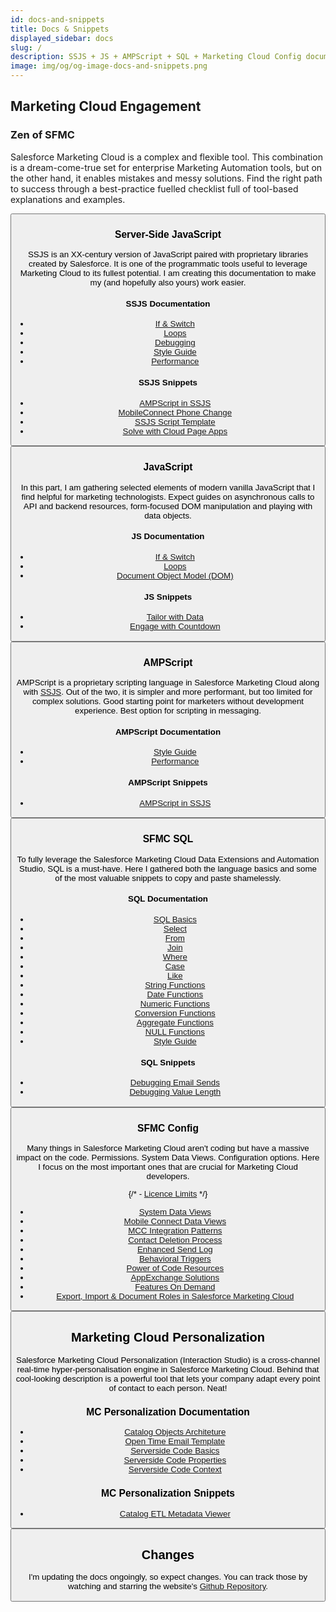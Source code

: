 ```yaml
---
id: docs-and-snippets
title: Docs & Snippets
displayed_sidebar: docs
slug: /
description: SSJS + JS + AMPScript + SQL + Marketing Cloud Config documentation and code snippets that I find useful for developing Salesforce Marketing Cloud.
image: img/og/og-image-docs-and-snippets.png
---
```



<LeadText content="SSJS + JS + AMPScript + SQL + Marketing Cloud Config documentation and code snippets that I find useful for developing Salesforce Marketing Cloud." />

## Marketing Cloud Engagement

### Zen of SFMC

Salesforce Marketing Cloud is a complex and flexible tool. This combination is a dream-come-true set for enterprise Marketing Automation tools, but on the other hand, it enables mistakes and messy solutions. Find the right path to success through a best-practice fuelled checklist full of tool-based explanations and examples.

<Button
    link='/docs/salesforce/marketing-cloud-engagement/zen-of-sfmc/'
    text='Read about Zen of SFMC'
/>

### Server-Side JavaScript

SSJS is an XX-century version of JavaScript paired with proprietary libraries created by Salesforce. It is one of the programmatic tools useful to leverage Marketing Cloud to its fullest potential. I am creating this documentation to make my (and hopefully also yours) work easier.

#### SSJS Documentation

- [If & Switch](/docs/salesforce/marketing-cloud-engagement/ssjs/ssjs-if-and-switch.mdx)
- [Loops](/docs/salesforce/marketing-cloud-engagement/ssjs/ssjs-loops.mdx)
- [Debugging](/docs/salesforce/marketing-cloud-engagement/ssjs/debugging-ssjs.mdx)
- [Style Guide](/docs/salesforce/marketing-cloud-engagement/ssjs/ssjs-style-guide.mdx)
- [Performance](/docs/salesforce/marketing-cloud-engagement/ssjs/ssjs-vs-ampscript-performance.mdx)

#### SSJS Snippets

- [AMPScript in SSJS](/docs/salesforce/marketing-cloud-engagement/ssjs/snippets/ampscript-in-ssjs.mdx)
- [MobileConnect Phone Change](/docs/salesforce/marketing-cloud-engagement/ssjs/snippets/ssjs-mobileconnect-phone-change.mdx)
- [SSJS Script Template](/docs/salesforce/marketing-cloud-engagement/ssjs/snippets/ssjs-script-template.mdx)
- [Solve with Cloud Page Apps](/docs/salesforce/marketing-cloud-engagement/ssjs/snippets/sfmc-cloud-page-apps.mdx)

<Button
    link='/docs/category/salesforce/marketing-cloud-engagement/ssjs/'
    text='Read about SSJS'
/>

### JavaScript

In this part, I am gathering selected elements of modern vanilla JavaScript that I find helpful for marketing technologists. Expect guides on asynchronous calls to API and backend resources, form-focused DOM manipulation and playing with data objects.

#### JS Documentation

- [If & Switch](/docs/js/js-if-and-switch.mdx)
- [Loops](/docs/js/js-loops.mdx)
- [Document Object Model (DOM)](/docs/js/js-dom.mdx)

#### JS Snippets

- [Tailor with Data](/docs/js/snippets/tailor-with-data.mdx)
- [Engage with Countdown](/docs/js/snippets/engage-with-countdown.mdx)

<Button
    link='/docs/category/javascript/'
    text='Read about JavaScript'
/>

### AMPScript

AMPScript is a proprietary scripting language in Salesforce Marketing Cloud along with [SSJS](#server-side-javascript). Out of the two, it is simpler and more performant, but too limited for complex solutions. Good starting point for marketers without development experience. Best option for scripting in messaging.

#### AMPScript Documentation

- [Style Guide](/docs/salesforce/marketing-cloud-engagement/ampscript/ampscript-style-guide.mdx)
- [Performance](/docs/salesforce/marketing-cloud-engagement/ssjs/ssjs-vs-ampscript-performance.mdx)

#### AMPScript Snippets

- [AMPScript in SSJS](/docs/salesforce/marketing-cloud-engagement/ssjs/snippets/ampscript-in-ssjs.mdx)

<Button
    link='/docs/category/salesforce/marketing-cloud-engagement/ampscript/'
    text='Read about AMPScript'
/>

### SFMC SQL

To fully leverage the Salesforce Marketing Cloud Data Extensions and Automation Studio, SQL is a must-have. Here I gathered both the language basics and some of the most valuable snippets to copy and paste shamelessly.

#### SQL Documentation

- [SQL Basics](/docs/salesforce/marketing-cloud-engagement/sql/sql-basics.mdx)
- [Select](/docs/salesforce/marketing-cloud-engagement/sql/sql-select.mdx)
- [From](/docs/salesforce/marketing-cloud-engagement/sql/sql-from.mdx)
- [Join](/docs/salesforce/marketing-cloud-engagement/sql/sql-join.mdx)
- [Where](/docs/salesforce/marketing-cloud-engagement/sql/sql-where.mdx)
- [Case](/docs/salesforce/marketing-cloud-engagement/sql/sql-case.mdx)
- [Like](/docs/salesforce/marketing-cloud-engagement/sql/sql-like.mdx)
- [String Functions](/docs/salesforce/marketing-cloud-engagement/sql/sql-string-functions.mdx)
- [Date Functions](/docs/salesforce/marketing-cloud-engagement/sql/sql-date-functions.mdx)
- [Numeric Functions](/docs/salesforce/marketing-cloud-engagement/sql/sql-numeric-functions.mdx)
- [Conversion Functions](/docs/salesforce/marketing-cloud-engagement/sql/sql-conversion-functions.mdx)
- [Aggregate Functions](/docs/salesforce/marketing-cloud-engagement/sql/sql-aggregate-functions.mdx)
- [NULL Functions](/docs/salesforce/marketing-cloud-engagement/sql/sql-null-functions.mdx)
- [Style Guide](/docs/salesforce/marketing-cloud-engagement/sql/sql-style-guide.mdx)

#### SQL Snippets

- [Debugging Email Sends](/docs/salesforce/marketing-cloud-engagement/sql/snippets/sql-debugging-email-sends.mdx)
- [Debugging Value Length](/docs/salesforce/marketing-cloud-engagement/sql/snippets/sql-debugging-value-length.mdx)

<Button
    link='/docs/category/salesforce/marketing-cloud-engagement/sql/'
    text='Read about SFMC SQL'
/>

### SFMC Config

Many things in Salesforce Marketing Cloud aren't coding but have a massive impact on the code. Permissions. System Data Views. Configuration options. Here I focus on the most important ones that are crucial for Marketing Cloud developers.

{/* - [Licence Limits](/docs/salesforce/marketing-cloud-engagement/config/licence-limits.mdx) */}
- [System Data Views](/docs/salesforce/marketing-cloud-engagement/config/system-data-views.mdx)
- [Mobile Connect Data Views](/docs/salesforce/marketing-cloud-engagement/config/mobile-connect-data-views.mdx)
- [MCC Integration Patterns](/docs/salesforce/marketing-cloud-engagement/config/mcc-integration-patterns.mdx)
- [Contact Deletion Process](/docs/salesforce/marketing-cloud-engagement/config/contact-deletion.mdx)
- [Enhanced Send Log](/docs/salesforce/marketing-cloud-engagement/config/enhanced-send-log.mdx)
- [Behavioral Triggers](/docs/salesforce/marketing-cloud-engagement/config/behavioral-triggers.mdx)
- [Power of Code Resources](/docs/salesforce/marketing-cloud-engagement/config/code-resource.mdx)
- [AppExchange Solutions](/docs/salesforce/marketing-cloud-engagement/config/appexchange-solutions.mdx)
- [Features On Demand](/docs/salesforce/marketing-cloud-engagement/config/features-on-demand.mdx)
- [Export, Import & Document Roles in Salesforce Marketing Cloud](/docs/salesforce/marketing-cloud-engagement/config/export-import-document-sfmc-roles.mdx)

<Button
    link='/docs/category/salesforce/marketing-cloud-engagement/config/'
    text='Read about SFMC Config'
/>

## Marketing Cloud Personalization

Salesforce Marketing Cloud Personalization (Interaction Studio) is a cross-channel real-time hyper-personalisation engine in Salesforce Marketing Cloud. Behind that cool-looking description is a powerful tool that lets your company adapt every point of contact to each person. Neat!

### MC Personalization Documentation

- [Catalog Objects Architeture](/docs/salesforce/marketing-cloud-personalization/catalog-architecture.mdx)
- [Open Time Email Template](/docs/salesforce/marketing-cloud-personalization/open-time-email.mdx)
- [Serverside Code Basics](/docs/salesforce/marketing-cloud-personalization/serverside-code-basics.mdx)
- [Serverside Code Properties](/docs/salesforce/marketing-cloud-personalization/serverside-code-properties.mdx)
- [Serverside Code Context](/docs/salesforce/marketing-cloud-personalization/serverside-code-context.mdx)

### MC Personalization Snippets

- [Catalog ETL Metadata Viewer](/docs/salesforce/marketing-cloud-personalization/snippets/catalog-etl-metadata-viewer.mdx)

<Button
    link='/docs/category/salesforce/marketing-cloud-personalization/'
    text='Read about MC Personalization'
/>

## Changes

I'm updating the docs ongoingly, so expect changes. You can track those by watching and starring the website's [Github Repository](https://github.com/MateuszDabrowski/mateuszdabrowski.pl).